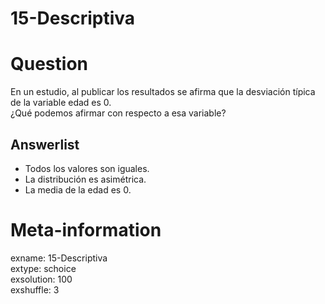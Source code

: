 # 15-Descriptiva

Question
========

En un estudio, al publicar los resultados se afirma que la desviación típica de la variable edad es 0.  
¿Qué podemos afirmar con respecto a esa variable?  

Answerlist
----------
* Todos los valores son iguales.
* La distribución es asimétrica.
* La media de la edad es 0.

Meta-information
================
exname: 15-Descriptiva  
extype: schoice  
exsolution: 100  
exshuffle: 3  